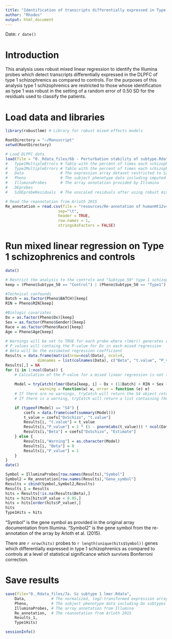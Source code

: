 ---
title: "Identification of transcripts differentially expressed in Type 1 schizophrenics as compared to controls"
author: "Rhodes"
output: html_document
---
Date:  `r date()`  

# Introduction
This analysis uses robust mixed linear regression to identify the Illumina probes which detect transcripts differentially expressed in the DLPFC of type 1 schizophrenics as compared to controls. For the purposes of this analysis type 1 schizophrenics are restricted to those whose identification as type 1 was robust in the setting of a random error of 0.50 SD for the residuals used to classify the patients.

# Load data and libraries
```{r Load_data_and_libraries, cache=FALSE, message=FALSE, results='hide'}
library(robustlmm) # Library for robust mixed effects models

RootDirectory = "~/Manuscript"
setwd(RootDirectory)

# Load DLPFC data
load(file = "0._Rdata_files/6b - Perturbation stability of subtype.Rdata") # Contains:
#   Type1MultipleErrors # Table with the percent of times each schizophrenic was scored as "Type1" with the added random error of 0.05, 0.10, 0.25, and 0.50 standard deviations
#   Type2MultipleErrors # Table with the percent of times each schizophrenic was scored as "Type2" with the added random error of 0.05, 0.10, 0.25, and 0.50 standard deviations
#   Data                # The expression array dataset restricted to Sz and controls
#   Pheno               # The subject phenotype data including imputed subtype
#   IlluminaProbes      # The array annotation provided by Illumina 
#   DEprobes
#   SzDEprobeResiduals  # The unscaled residuals after using robust mixed linear regression to correct the expression array data for the measured covariates (Batch, RIN, Age, etc.). This is data for the DEprobes only with the linear regression done on the schizophrenics only. There were no imputed covariates included in the linear regression which was part of analysis 6a

# Read the reannotation from Arloth 2015
Re_annotation = read.csv(file = "resources/Re-annotation of humanHt12v4.txt",
                       sep="\t",
                       header = TRUE,
                       row.names = 1,
                       stringsAsFactors = FALSE)
```

# Run mixed linear regression on Type 1 schizophrenics and controls
```{r Mixed_linear_regression1, cache=FALSE}
date()

# Restrict the analysis to the controls and "Subtype_50" type 1 schizophrenics
keep = (Pheno$Subtype_50 == "Control") | (Pheno$Subtype_50 == "Type1")

#Technical confounds
Batch = as.factor(Pheno$BATCH)[keep]
RIN = Pheno$RIN[keep]

#Biologic covariates
Dx = as.factor(Pheno$Dx)[keep]
Sex = as.factor(Pheno$Gender)[keep]
Race = as.factor(Pheno$Race)[keep]
Age = Pheno$Age[keep]
 
# Warnings will be set to TRUE for each probe where rlmer() generates a warning
# P_values will containg the P-value for Dx in each mixed regression
# Beta will be the estimated regression coefficient
Results = data.frame(matrix(nrow=ncol(Data), ncol=4, 
              dimnames = list(colnames(Data), c("Beta", "t.value", "P_value", "Warning"))))
Results[,] = NA
for (i in 1:ncol(Data)) {
    # Calculation of the P-value for a mixed linear regression is not trival because it's not obvious how many degrees of freedom the reference t distribution has. The approach we are using here of approximating a t-distribution with many degrees of freedom as a normal distribution is unambiguously anti-conservative, but we have so many samples that it is still reasonable to us it at this stage of the analysis where we are screening the thousands of probes to find the important ones.
  
    Model = tryCatch(rlmer(Data[keep, i] ~ Dx + (1|Batch) + RIN + Sex + Race + Age),
               warning = function(w) w, error = function (e) e)
    # If there are no warnings, tryCatch will return the S4 object returned by rlmer
    # If there is a warning, tryCatch will return a list containing the warning 

    if (typeof(Model) == "S4") {
        coefs = data.frame(coef(summary(Model)))
        t_value = coefs["DxSchizo", "t.value"]
        Results[i, "t.value"] = t_value
        Results[i,"P_value"] = 2 * (1 - pnorm(abs(t_value))) * ncol(Data)
        Results[i,"Beta"] = coefs["DxSchizo", "Estimate"]
    } else {
        Results[i,"Warning"] = as.character(Model)
        Results[i, "Beta"] = 0
        Results[i,"P_value"] = 1
    }
}
date()
```


```{r Annotate1, cache=FALSE}
Symbol = IlluminaProbes[row.names(Results),"Symbol"]
Symbol2 = Re_annotation[row.names(Results),"Gene_symbol"]
Results = cbind(Symbol,Symbol2,Results)
Results_1 = Results
hits = Results[!is.na(Results$Beta),]
hits = hits[hits$P_value < 0.05,]
hits = hits[order(hits$P_value),]
hits
Type1Hits = hits
```

"Symbol" is the gene symbol as provided in the original array documentation from Illumina. "Symbol2" is the gene symbol from the re-annotation of the array by Arloth et al. (2015).

There are `r nrow(hits)` probes to `r length(unique(hits$Symbol))` genes which differentially expressed in type 1 schizophrenics as compared to controls at a level of statistical significance which survives Bonferroni correction.

# Save results
```{r Save}
save(file="0._Rdata_files/7a. Sz subtype 1 lmer.Rdata",
    Data,           # The normalized, log2-transformed expression array data restricted to Sz and controls
    Pheno,          # The subject phenotype data including Dx subtypes
    IlluminaProbes, # The array annotation from Illumina
    Re_annotation,  # The reannotation from Arloth 2015
    Results_1,
    Type1Hits)
```


```{r}
sessionInfo()
```
